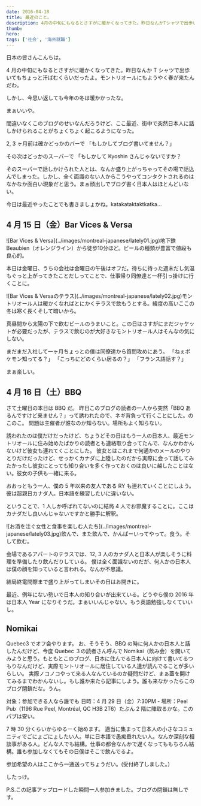 ```yaml
---
date: 2016-04-18
title: 最近のこと。
description: 4月の中旬にもなるとさすがに暖かくなってきた。昨日なんかTシャツで出歩いてもちょっと汗ばむくらいだったよ。モントリオールにもようやく春が来たんだわ。
thumb:
hero:
tags: ['社会', '海外就職']
---
```


日本の皆さんこんちは。

4 月の中旬にもなるとさすがに暖かくなってきた。昨日なんか T シャツで出歩いてもちょっと汗ばむくらいだったよ。モントリオールにもようやく春が来たんだわ。

しかし、今思い返しても今年の冬は暖かかったな。

まぁいいや。

間違いなくこのブログのせいなんだろうけど、ここ最近、街中で突然日本人に話しかけられることがちょくちょく起こるようになった。

2, 3 ヶ月前は確かどっかのバーで
「もしかしてブログ書いてません？」

その次はどっかのスーパーで
「もしかして Kyoshin さんじゃないですか？

そのスーパーで話しかけられた人とは、なんか盛り上がっちゃってその場で話込んでしまった。しかし、全く面識のない人からこうやってコンタクトされるのはなかなか面白い現象だと思う。まぁ顔出しでブログ書く日本人はほとんどいない。

今日は最近やったことでも書きましょかね。katakataktaktkatka...

## 4 月 15 日（金）Bar Vices & Versa

<div>
  ![Bar Vices &
  Versa](../images/montreal-japanese/lately01.jpg)地下鉄Beaubien（オレンジライン）から徒歩10分ほど。ビールの種類が豊富で値段も良心的。
</div>

本日は金曜日、うちの会社は金曜日の午後はオフだ。待ちに待った週末だし気温もぐっと上がってきたことだしってことで、仕事帰り同僚達と一杯引っ掛けに行くことに。

<div>
  ![Bar Vices &
  Versaのテラス](../images/montreal-japanese/lately02.jpg)モントリオール人は暖かくなればとにかくテラスで飲もうとする。緯度の高いここの冬は寒く長くそして暗いから。
</div>

真昼間から太陽の下で飲むビールのうまいこと。この日はさすがにまだジャケットが必要だったが、テラスで飲むのが大好きなモントリオール人はそんなの気にしない。

まだまだ入社して一ヶ月ちょっとの僕は同僚達から質問攻めにあう。
「ねぇポケモン知ってる？」
「こっちにどのくらい居るの？」
「フランス語話す？」

まぁ楽しい。

## 4 月 16 日（土）BBQ

さて土曜日の本日は BBQ だ。
昨日このブログの読者の一人から突然「BBQ あるんですけど来ません？」って誘われたので、ネギ背負って行くことにした。のこのこ。
問題は主催者が誰なのか知らない。場所もよく知らない。

誘われたのは僕だけだったけど、ちょうどその日はもう一人の日本人、最近モントリオールに住み始めたばかりの読者とも連絡取り合ってたんで、なんかわかんないけど彼女も連れてくことにした。
彼女とはこれまで何通かのメールのやりとりだけだったけど、せっかくカナダに上陸したのだから実際に会って話してみたかったし彼女にとっても知り合いを多く作っておくのは良いに越したことはない。彼女の子供も一緒に来る。

おおっともう一人、僕の 5 年以来の友人である RY も連れていくことにしよう。彼は超親日カナダ人。日本語を練習したいに違いない。

ということで、1 人しか呼ばれてないのに結局 4 人でお邪魔することに。ここはカナダだし良いんじゃないですかと勝手に解釈。

<div>
  ![お酒を注ぐ女性と食事を楽しむ人たち](../images/montreal-japanese/lately03.jpg)飲んで、また飲んで、かんぱーいってやって。食う。そして飲む。
</div>

会場であるアパートのテラスでは、12, 3 人のカナダ人と日本人が楽しそうに料理を準備したり飲んだりしている。
僕は全く面識ないのだが、何人かの日本人は僕の顔を知っていると言われる。なんか不思議。

結局終電間際まで盛り上がってしまいその日はお開きに。

最近、例年にない勢いで日本人の知り合いが出来ている。どうやら僕の 2016 年は日本人 Year になりそうだ。まぁいいんじゃない。もう英語勉強しなくていいし。

## Nomikai

Quebec3 でオフ会やります。
お、そうそう、BBQ の時に何人かの日本人と話したんだけど、今度 Quebec ３の読者さん呼んで Nomikai（飲み会）を開いてみようと思う。もともとこのブログ、日本に住んでる日本人に向けて書いてるつもりなんだけど、実際モントリオールに居住している人達が読んでることが多いらしい。
実際ノコノコやって来る人なんているのか疑問だけど、まぁ蓋を開けてみるまでわかんないし。もし誰か来たら記事にしよう。誰も来なかったらこのブログ閉鎖だな。うん。

対象：参加できる人なら誰でも
日時：4 月 29 日（金）7:30PM -
場所：Peel Pub（1196 Rue Peel, Montréal, QC H3B 2T6）たぶん 2 階に陣取るかな。このパブは安い。

7 時 30 分くらいからゆるーく始めます。
適当に集まって日本人の小さなコミュニティでごにょごにょしたい人。単に日本語で愚痴垂れたい人。なんか深刻な相談事がある人。どんな人でも結構。仕事の都合なんかで遅くなってももちろん結構。誰も参加しなくてもその日僕はそこで飲んでるよ。

参加希望の人はここから一通送ってちょうだい。(受付終了しました。）

したっけ。

P.S.この記事アップロードした瞬間一人参加きました。ブログの閉鎖は無しです。
